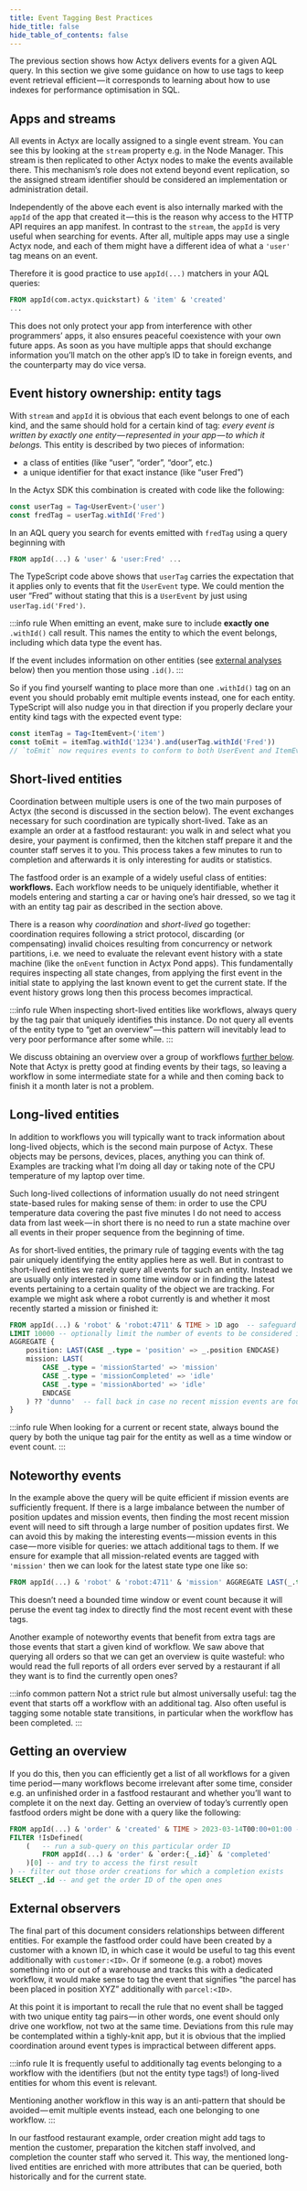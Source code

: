 ```yaml
---
title: Event Tagging Best Practices
hide_title: false
hide_table_of_contents: false
---
```


The previous section shows how Actyx delivers events for a given AQL query.
In this section we give some guidance on how to use tags to keep event retrieval efficient — it corresponds to learning about how to use indexes for performance optimisation in SQL.

## Apps and streams

All events in Actyx are locally assigned to a single event stream.
You can see this by looking at the `stream` property e.g. in the Node Manager.
This stream is then replicated to other Actyx nodes to make the events available there.
This mechanism’s role does not extend beyond event replication, so the assigned stream identifier should be considered an implementation or administration detail.

Independently of the above each event is also internally marked with the `appId` of the app that created it — this is the reason why access to the HTTP API requires an app manifest.
In contrast to the `stream`, the `appId` is very useful when searching for events.
After all, multiple apps may use a single Actyx node, and each of them might have a different idea of what a `'user'` tag means on an event.

Therefore it is good practice to use `appId(...)` matchers in your AQL queries:

```sql
FROM appId(com.actyx.quickstart) & 'item' & 'created'
...
```

This does not only protect your app from interference with other programmers’ apps, it also ensures peaceful coexistence with your own future apps.
As soon as you have multiple apps that should exchange information you’ll match on the other app’s ID to take in foreign events, and the counterparty may do vice versa.

## Event history ownership: entity tags

With `stream` and `appId` it is obvious that each event belongs to one of each kind, and the same should hold for a certain kind of tag:
_every event is written by exactly one entity — represented in your app — to which it belongs._
This entity is described by two pieces of information:

- a class of entities (like “user”, “order”, “door”, etc.)
- a unique identifier for that exact instance (like “user Fred”)

In the Actyx SDK this combination is created with code like the following:

```ts
const userTag = Tag<UserEvent>('user')
const fredTag = userTag.withId('Fred')
```

In an AQL query you search for events emitted with `fredTag` using a query beginning with

```sql
FROM appId(...) & 'user' & 'user:Fred' ...
```

The TypeScript code above shows that `userTag` carries the expectation that it applies only to events that fit the `UserEvent` type.
We could mention the user “Fred” without stating that this is a `UserEvent` by just using `userTag.id('Fred')`.

:::info rule
When emitting an event, make sure to include **exactly one** `.withId()` call result.
This names the entity to which the event belongs, including which data type the event has.

If the event includes information on other entities (see [external analyses](#external-analyses) below) then you mention those using `.id()`.
:::

So if you find yourself wanting to place more than one `.withId()` tag on an event you should probably emit multiple events instead, one for each entity.
TypeScript will also nudge you in that direction if you properly declare your entity kind tags with the expected event type:

```ts
const itemTag = Tag<ItemEvent>('item')
const toEmit = itemTag.withId('1234').and(userTag.withId('Fred'))
// `toEmit` now requires events to conform to both UserEvent and ItemEvent at the same time!
```

## Short-lived entities

Coordination between multiple users is one of the two main purposes of Actyx (the second is discussed in the section below).
The event exchanges necessary for such coordination are typically short-lived.
Take as an example an order at a fastfood restaurant: you walk in and select what you desire, your payment is confirmed, then the kitchen staff prepare it and the counter staff serves it to you.
This process takes a few minutes to run to completion and afterwards it is only interesting for audits or statistics.

The fastfood order is an example of a widely useful class of entities: **workflows.**
Each workflow needs to be uniquely identifiable, whether it models entering and starting a car or having one’s hair dressed, so we tag it with an entity tag pair as described in the section above.

There is a reason why _coordination_ and _short-lived_ go together: coordination requires following a strict protocol, discarding (or compensating) invalid choices resulting from concurrency or network partitions, i.e. we need to evaluate the relevant event history with a state machine (like the `onEvent` function in Actyx Pond apps).
This fundamentally requires inspecting all state changes, from applying the first event in the initial state to applying the last known event to get the current state.
If the event history grows long then this process becomes impractical.

:::info rule
When inspecting short-lived entities like workflows, always query by the tag pair that uniquely identifies this instance.
Do not query all events of the entity type to “get an overview” — this pattern will inevitably lead to very poor performance after some while.
:::

We discuss obtaining an overview over a group of workflows [further below](#getting-an-overview).
Note that Actyx is pretty good at finding events by their tags, so leaving a workflow in some intermediate state for a while and then coming back to finish it a month later is not a problem.

## Long-lived entities

In addition to workflows you will typically want to track information about long-lived objects, which is the second main purpose of Actyx.
These objects may be persons, devices, places, anything you can think of.
Examples are tracking what I’m doing all day or taking note of the CPU temperature of my laptop over time.

Such long-lived collections of information usually do not need stringent state-based rules for making sense of them: in order to use the CPU temperature data covering the past five minutes I do not need to access data from last week — in short there is no need to run a state machine over all events in their proper sequence from the beginning of time.

As for short-lived entities, the primary rule of tagging events with the tag pair uniquely identifying the entity applies here as well.
But in contrast to short-lived entities we rarely query all events for such an entity.
Instead we are usually only interested in some time window or in finding the latest events pertaining to a certain quality of the object we are tracking.
For example we might ask where a robot currently is and whether it most recently started a mission or finished it:

```sql
FROM appId(...) & 'robot' & 'robot:4711' & TIME > 1D ago  -- safeguard against no recent mission events
LIMIT 10000 -- optionally limit the number of events to be considered in total
AGGREGATE {
    position: LAST(CASE _.type = 'position' => _.position ENDCASE)
    mission: LAST(
        CASE _.type = 'missionStarted' => 'mission'
        CASE _.type = 'missionCompleted' => 'idle'
        CASE _.type = 'missionAborted' => 'idle'
        ENDCASE
    ) ?? 'dunno'  -- fall back in case no recent mission events are found
}
```

:::info rule
When looking for a current or recent state, always bound the query by both the unique tag pair for the entity as well as a time window or event count.
:::

## Noteworthy events

In the example above the query will be quite efficient if mission events are sufficiently frequent.
If there is a large imbalance between the number of position updates and mission events, then finding the most recent mission event will need to sift through a large number of position updates first.
We can avoid this by making the interesting events — mission events in this case — more visible for queries: we attach additional tags to them.
If we ensure for example that all mission-related events are tagged with `'mission'` then we can look for the latest state type one like so:

```sql
FROM appId(...) & 'robot' & 'robot:4711' & 'mission' AGGREGATE LAST(_.type)
```

This doesn’t need a bounded time window or event count because it will peruse the event tag index to directly find the most recent event with these tags.

Another example of noteworthy events that benefit from extra tags are those events that start a given kind of workflow.
We saw above that querying all orders so that we can get an overview is quite wasteful: who would read the full reports of all orders ever served by a restaurant if all they want is to find the currently open ones?

:::info common pattern
Not a strict rule but almost universally useful: tag the event that starts off a workflow with an additional tag.
Also often useful is tagging some notable state transitions, in particular when the workflow has been completed.
:::

## Getting an overview

If you do this, then you can efficiently get a list of all workflows for a given time period — many workflows become irrelevant after some time, consider e.g. an unfinished order in a fastfood restaurant and whether you’ll want to complete it on the next day.
Getting an overview of today’s currently open fastfood orders might be done with a query like the following:

```sql
FROM appId(...) & 'order' & 'created' & TIME > 2023-03-14T00:00+01:00 -- insert beginning of today
FILTER !IsDefined(
    (   -- run a sub-query on this particular order ID
        FROM appId(...) & 'order' & `order:{_.id}` & 'completed'
    )[0] -- and try to access the first result
) -- filter out those order creations for which a completion exists
SELECT _.id -- and get the order ID of the open ones
```

## External observers

The final part of this document considers relationships between different entities.
For example the fastfood order could have been created by a customer with a known ID, in which case it would be useful to tag this event additionally with `customer:<ID>`.
Or if someone (e.g. a robot) moves something into or out of a warehouse and tracks this with a dedicated workflow, it would make sense to tag the event that signifies “the parcel has been placed in position XYZ” additionally with `parcel:<ID>`.

At this point it is important to recall the rule that no event shall be tagged with two unique entity tag pairs — in other words, one event should only drive one workflow, not two at the same time.
Deviations from this rule may be contemplated within a tighly-knit app, but it is obvious that the implied coordination around event types is impractical between different apps.

:::info rule
It is frequently useful to additionally tag events belonging to a workflow with the identifiers (but not the entity type tags!) of long-lived entities for whom this event is relevant.

Mentioning another workflow in this way is an anti-pattern that should be avoided — emit multiple events instead, each one belonging to one workflow.
:::

In our fastfood restaurant example, order creation might add tags to mention the customer, preparation the kitchen staff involved, and completion the counter staff who served it.
This way, the mentioned long-lived entities are enriched with more attributes that can be queried, both historically and for the current state.
